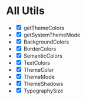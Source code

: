 
<Meta title="All Utils" />

# All Utils

- <input type="checkbox" readOnly checked /> getThemeColors
- <input type="checkbox" readOnly checked /> getSystemThemeMode
- <input type="checkbox" readOnly checked /> BackgroundColors
- <input type="checkbox" readOnly checked /> BorderColors
- <input type="checkbox" readOnly checked /> SemanticColors
- <input type="checkbox" readOnly checked /> TextColors
- <input type="checkbox" readOnly checked /> ThemeColor
- <input type="checkbox" readOnly checked /> ThemeMode
- <input type="checkbox" readOnly checked /> ThemeShadows
- <input type="checkbox" readOnly checked /> TypographySize
